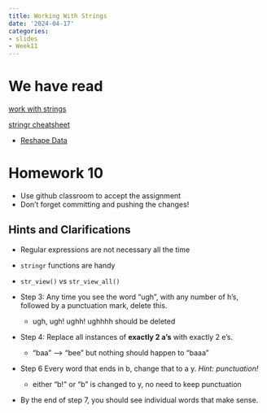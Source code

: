 ```yaml
---
title: Working With Strings
date: '2024-04-17'
categories:
- slides
- Week11
---
```


# We have read

[work with strings](https://srvanderplas.github.io/stat-computing-r-python/part-wrangling/04-strings.html)

[stringr cheatsheet](https://evoldyn.gitlab.io/evomics-2018/ref-sheets/R_strings.pdf)

::: r-fit-text
-   [Reshape Data](https://srvanderplas.github.io/stat-computing-r-python/part-wrangling/05-data-reshape.html)
:::

# Homework 10 {.scrollable}

-   Use github classroom to accept the assignment
-   Don't forget committing and pushing the changes!

## Hints and Clarifications {.scrollable}

-   Regular expressions are not necessary all the time

-   `stringr` functions are handy

-   `str_view()` vs `str_view_all()`

-   Step 3: Any time you see the word "ugh", with any number of h's, followed by a punctuation mark, delete this.

    -   ugh, ugh! ughh! ughhhh should be deleted

-   Step 4: Replace all instances of **exactly 2 a's** with exactly 2 e's.

    -   "baa" –\> "bee" but nothing should happen to "baaa"

-   Step 6 Every word that ends in b, change that to a y. *Hint: punctuation!*

    -   either "b!" or "b" is changed to y, no need to keep punctuation

-   By the end of step 7, you should see individual words that make sense.
